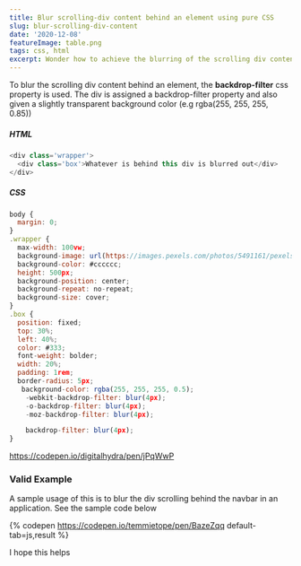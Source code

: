 ```yaml
---
title: Blur scrolling-div content behind an element using pure CSS
slug: blur-scrolling-div-content
date: '2020-12-08'
featureImage: table.png
tags: css, html
excerpt: Wonder how to achieve the blurring of the scrolling div content behind an element?
---
```




To blur the scrolling div content behind an element, the **backdrop-filter** css property is used. The div is assigned a backdrop-filter property and also given a slightly transparent background color (e.g rgba(255, 255, 255, 0.85))

##### HTML
```javascript
<div class='wrapper'>
  <div class='box'>Whatever is behind this div is blurred out</div>
</div>
```

##### CSS
```javascript
body {
  margin: 0;
}
.wrapper {
  max-width: 100vw;
  background-image: url(https://images.pexels.com/photos/5491161/pexels-photo-5491161.jpeg?auto=compress&cs=tinysrgb&dpr=2&h=650&w=940);
  background-color: #cccccc; 
  height: 500px;
  background-position: center;
  background-repeat: no-repeat;
  background-size: cover;
}
.box {
  position: fixed;
  top: 30%;
  left: 40%;
  color: #333;
  font-weight: bolder;
  width: 20%;
  padding: 1rem;
  border-radius: 5px;
   background-color: rgba(255, 255, 255, 0.5);
    -webkit-backdrop-filter: blur(4px);
    -o-backdrop-filter: blur(4px);
    -moz-backdrop-filter: blur(4px);

    backdrop-filter: blur(4px);
}
```
https://codepen.io/digitalhydra/pen/jPqWwP

### Valid Example

A sample usage of this is to blur the div scrolling behind the navbar in an application. See the sample code below

{% codepen https://codepen.io/temmietope/pen/BazeZqq default-tab=js,result %}


I hope this helps
